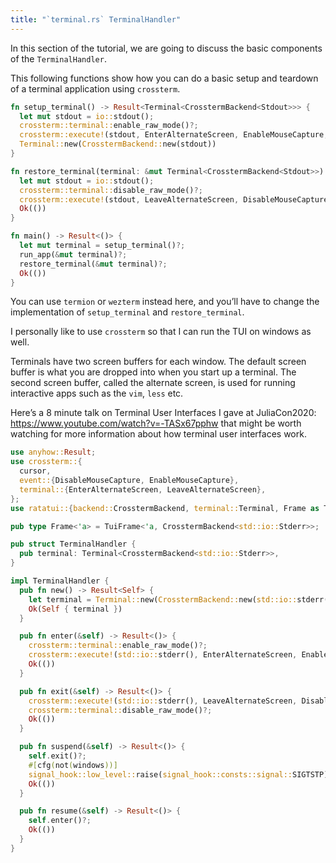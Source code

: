 ```yaml
---
title: "`terminal.rs` TerminalHandler"
---
```


In this section of the tutorial, we are going to discuss the basic components of the `TerminalHandler`.

This following functions show how you can do a basic setup and teardown of a terminal application using `crossterm`.

```rust
fn setup_terminal() -> Result<Terminal<CrosstermBackend<Stdout>>> {
  let mut stdout = io::stdout();
  crossterm::terminal::enable_raw_mode()?;
  crossterm::execute!(stdout, EnterAlternateScreen, EnableMouseCapture, HideCursor)?;
  Terminal::new(CrosstermBackend::new(stdout))
}

fn restore_terminal(terminal: &mut Terminal<CrosstermBackend<Stdout>>) -> Result<()> {
  let mut stdout = io::stdout();
  crossterm::terminal::disable_raw_mode()?;
  crossterm::execute!(stdout, LeaveAlternateScreen, DisableMouseCapture, ShowCursor)?;
  Ok(())
}

fn main() -> Result<()> {
  let mut terminal = setup_terminal()?;
  run_app(&mut terminal)?;
  restore_terminal(&mut terminal)?;
  Ok(())
}
```

You can use `termion` or `wezterm` instead here, and you'll have to change the implementation of `setup_terminal` and `restore_terminal`.

I personally like to use `crossterm` so that I can run the TUI on windows as well.

::: callout-note
Terminals have two screen buffers for each window.
The default screen buffer is what you are dropped into when you start up a terminal.
The second screen buffer, called the alternate screen, is used for running interactive apps such as the `vim`, `less` etc.

Here's a 8 minute talk on Terminal User Interfaces I gave at JuliaCon2020: <https://www.youtube.com/watch?v=-TASx67pphw> that might be worth watching for more information about how terminal user interfaces work.
:::

```rust
use anyhow::Result;
use crossterm::{
  cursor,
  event::{DisableMouseCapture, EnableMouseCapture},
  terminal::{EnterAlternateScreen, LeaveAlternateScreen},
};
use ratatui::{backend::CrosstermBackend, terminal::Terminal, Frame as TuiFrame};

pub type Frame<'a> = TuiFrame<'a, CrosstermBackend<std::io::Stderr>>;

pub struct TerminalHandler {
  pub terminal: Terminal<CrosstermBackend<std::io::Stderr>>,
}

impl TerminalHandler {
  pub fn new() -> Result<Self> {
    let terminal = Terminal::new(CrosstermBackend::new(std::io::stderr()))?;
    Ok(Self { terminal })
  }

  pub fn enter(&self) -> Result<()> {
    crossterm::terminal::enable_raw_mode()?;
    crossterm::execute!(std::io::stderr(), EnterAlternateScreen, EnableMouseCapture, cursor::Hide)?;
    Ok(())
  }

  pub fn exit(&self) -> Result<()> {
    crossterm::execute!(std::io::stderr(), LeaveAlternateScreen, DisableMouseCapture, cursor::Show)?;
    crossterm::terminal::disable_raw_mode()?;
    Ok(())
  }

  pub fn suspend(&self) -> Result<()> {
    self.exit()?;
    #[cfg(not(windows))]
    signal_hook::low_level::raise(signal_hook::consts::signal::SIGTSTP)?;
    Ok(())
  }

  pub fn resume(&self) -> Result<()> {
    self.enter()?;
    Ok(())
  }
}
```
